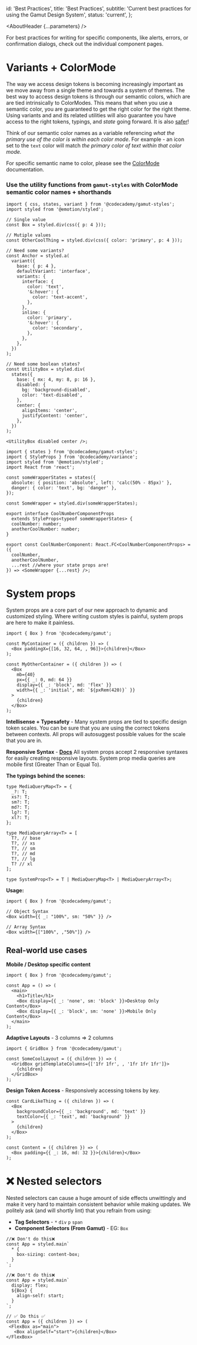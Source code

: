 

  id: 'Best Practices',
  title: 'Best Practices',
  subtitle: 'Current best practices for using the Gamut Design System',
  status: 'current',
};

<Meta title="Meta/Best Practices" />

<AboutHeader {...parameters} />

For best practices for writing for specific components, like alerts, errors, or confirmation dialogs, check out the individual component pages.

# Variants + ColorMode

The way we access design tokens is becoming increasingly important as we move away from a single theme and towards a system of themes. The best way to access design tokens is through our semantic colors, which are are tied intrinsically to ColorModes. This means that when you use a semantic color, you are guaranteed to get the right color for the right theme. Using variants and and its related utilities will also guarantee you have access to the right tokens, typings, and _state_ going forward. It is also [safer](https://gamut.codecademy.com/?path=/docs/foundations-system-compose--page)!

Think of our semantic color names as a variable referencing _what the primary use of the color is within each color mode_. For example - an icon set to the `text` color will match _the primary color of text within that color mode._

For specific semantic name to color, please see the [ColorMode](https://gamut.codecademy.com/?path=/docs/foundations-colormode--page) documentation.

### Use the utility functions from `gamut-styles` with ColorMode semantic color names + shorthands

```tsx
import { css, states, variant } from '@codecademy/gamut-styles';
import styled from '@emotion/styled';

// Single value
const Box = styled.div(css({ p: 4 }));

// Mutiple values
const OtherCoolThing = styled.div(css({ color: 'primary', p: 4 }));

// Need some variants?
const Anchor = styled.a(
  variant({
    base: { p: 4 },
    defaultVariant: 'interface',
    variants: {
      interface: {
        color: 'text',
        '&:hover': {
          color: 'text-accent',
        },
      },
      inline: {
        color: 'primary',
        '&:hover': {
          color: 'secondary',
        },
      },
    },
  })
);

// Need some boolean states?
const UtilityBox = styled.div(
  states({
    base: { mx: 4, my: 8, p: 16 },
    disabled: {
      bg: 'background-disabled',
      color: 'text-disabled',
    },
    center: {
      alignItems: 'center',
      justifyContent: 'center',
    },
  })
);

<UtilityBox disabled center />;
```

<Callout text="Share your css methods easily with StyleProps from gamut-styles!" />

```tsx
import { states } from '@codecademy/gamut-styles';
import { StyleProps } from '@codecademy/variance';
import styled from '@emotion/styled';
import React from 'react';

const someWrapperStates = states({
  absolute: { position: 'absolute', left: 'calc(50% - 85px)' },
  danger: { color: 'text', bg: 'danger' },
});

const SomeWrapper = styled.div(someWrapperStates);

export interface CoolNumberComponentProps
  extends StyleProps<typeof someWrapperStates> {
  coolNumber: number;
  anotherCoolNumber: number;
}

export const CoolNumberComponent: React.FC<CoolNumberComponentProps> = ({
  coolNumber,
  anotherCoolNumber,
  ...rest //where your state props are!
}) => <SomeWrapper {...rest} />;
```

# System props

System props are a core part of our new approach to dynamic and customized styling. Where writing custom styles is painful, system props are here to make it painless.

```tsx
import { Box } from '@codecademy/gamut';

const MyContainer = ({ children }) => (
  <Box paddingX={[16, 32, 64, , 96]}>{children}</Box>
);

const MyOtherContainer = ({ children }) => (
  <Box
    mb={40}
    px={{ _: 0, md: 64 }}
    display={{ _: 'block', md: 'flex' }}
    width={{ _: 'initial', md: `${pxRem(420)}` }}
  >
    {children}
  </Box>
);
```

**Intellisense + Typesafety** - Many system props are tied to specific design token scales. You can be sure that you are using the correct tokens between contexts. All props will autosuggest possible values for the scale that you are in.

**Responsive Syntax** - [**Docs**](https://gamut.codecademy.com/storybook/?path=/docs/foundations-system-responsive-properties--page) All system props accept 2 responsive syntaxes for easily creating responsive layouts. System prop media queries are mobile first (Greater Than or Equal To).

**The typings behind the scenes:**

```tsx
type MediaQueryMap<T> = {
  _?: T;
  xs?: T;
  sm?: T;
  md?: T;
  lg?: T;
  xl?: T;
};

type MediaQueryArray<T> = [
  T?, // base
  T?, // xs
  T?, // sm
  T?, // md
  T?, // lg
  T? // xl
];

type SystemProp<T> = T | MediaQueryMap<T> | MediaQueryArray<T>;
```

**Usage:**

```tsx
import { Box } from '@codecademy/gamut';

// Object Syntax
<Box width={{ _: "100%", sm: "50%" }} />

// Array Syntax
<Box width={["100%", ,"50%"]} />
```

<Callout
  text="If you wish to skip a breakpoint in using the
    array shorthand you may specify undefined at the index."
/>

## Real-world use cases

**Mobile / Desktop specific content**

```tsx
import { Box } from '@codecademy/gamut';

const App = () => (
  <main>
    <h1>Title</h1>
    <Box display={{ _: 'none', sm: 'block' }}>Desktop Only Content</Box>
    <Box display={{ _: 'block', sm: 'none' }}>Mobile Only Content</Box>
  </main>
);
```

**Adaptive Layouts** - 3 columns ⇒ 2 columns

```tsx
import { GridBox } from '@codecademy/gamut';

const SomeCoolLayout = ({ children }) => (
  <GridBox gridTemplateColumns={['1fr 1fr', , '1fr 1fr 1fr']}>
    {children}
  </GridBox>
);
```

**Design Token Access** - Responsively accessing tokens by key.

```tsx
const CardLikeThing = ({ children }) => (
  <Box
    backgroundColor={{ _: 'background', md: 'text' }}
    textColor={{ _: 'text', md: 'background' }}
  >
    {children}
  </Box>
);

const Content = ({ children }) => (
  <Box padding={{ _: 16, md: 32 }}>{children}</Box>
);
```

# ❌ Nested selectors

Nested selectors can cause a huge amount of side effects unwittingly and make it very hard to maintain consistent behavior while making updates. We politely ask (and will shortly lint) that you refrain from using:

- **Tag Selectors** - `*` `div` `p` `span`
- **Component Selectors (From Gamut)** - EG: `Box`

```tsx
//❌ Don't do this❌
const App = styled.main`
  * {
    box-sizing: content-box;
  }
`;

//❌ Don't do this❌
const App = styled.main`
  display: flex;
  ${Box} {
    align-self: start;
  }
`;

// ✅ Do this ✅
const App = ({ children }) => (
 <FlexBox as="main">
   <Box alignSelf="start">{children}</Box>
</FlexBox>
```
